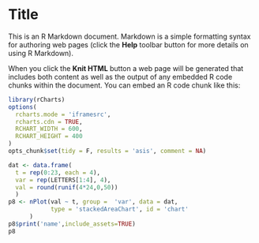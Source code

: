 Title
========================================================

This is an R Markdown document. Markdown is a simple formatting syntax for authoring web pages (click the **Help** toolbar button for more details on using R Markdown).

When you click the **Knit HTML** button a web page will be generated that includes both content as well as the output of any embedded R code chunks within the document. You can embed an R code chunk like this:

```r
library(rCharts)
options(
  rcharts.mode = 'iframesrc', 
  rcharts.cdn = TRUE,
  RCHART_WIDTH = 600,
  RCHART_HEIGHT = 400
)
opts_chunk$set(tidy = F, results = 'asis', comment = NA)

dat <- data.frame(
  t = rep(0:23, each = 4), 
  var = rep(LETTERS[1:4], 4), 
  val = round(runif(4*24,0,50))
  )
p8 <- nPlot(val ~ t, group =  'var', data = dat, 
            type = 'stackedAreaChart', id = 'chart'
      )
p8$print('name',include_assets=TRUE)
p8
```

